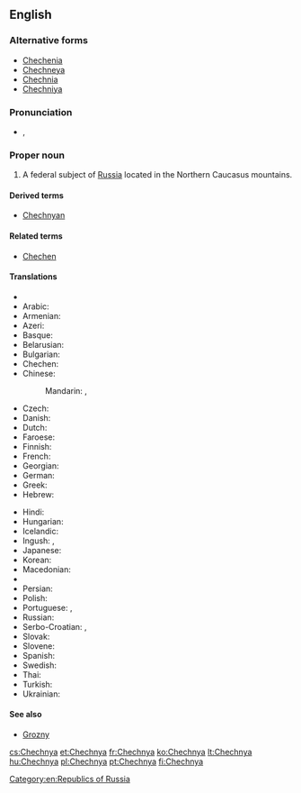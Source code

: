 ==English==
{{wikipedia}}

===Alternative forms===
* [[Chechenia]]
* [[Chechneya]]
* [[Chechnia]]
* [[Chechniya]]

===Pronunciation===
* {{a|UK}} {{IPA|/ˈtʃɛtʃ.ni.ə/|/ˈtʃɛtʃ.ɲi.ə/}}, {{X-SAMPA|/"tSEtS.ni.@/|/"tSEtS.Ji.@/}}

===Proper noun===
{{en-proper noun}}

# A federal subject of [[Russia]] located in the Northern Caucasus mountains.

====Derived terms====
* [[Chechnyan]]

====Related terms====
* [[Chechen]]

====Translations====
{{trans-top|federal subject of Russia}}
* {{trreq|Abkhaz}}
* Arabic: {{t-|ar|الشيشان|m|tr=al-shiishān}}
* Armenian: {{t-|hy|Չեչնիա|tr=Čečnia}}
* Azeri: {{t-|az|Çeçenistan}}
* Basque: {{t-|eu|Txetxenia}}
* Belarusian: {{t-|be|Чачня|f|tr=Čačnjá}}
* Bulgarian: {{t-|bg|Чечения|f|tr=Čečénija}}
* Chechen: {{tø|ce|Нохчийчоь|tr=Noxçiyçö}}
* Chinese:
*: Mandarin: {{t|cmn|車臣|sc=Hani}}, {{t|cmn|车臣|tr=Chēchén|sc=Hani}}
* Czech: {{t-|cs|Čečensko|n}}
* Danish: {{t-|da|Tjetjenien}}
* Dutch: {{t-|nl|Tsjetsjenië}}
* Faroese: {{t-|fo|Kekenia|n}}
* Finnish: {{t+|fi|Tšetšenia}}
* French: {{t+|fr|Tchétchénie|f}}
* Georgian: {{t-|ka|ჩეჩნეთი|tr=čečnet'i|sc=Geor}}
* German: {{t+|de|Tschetschenien}}
* Greek: {{t-|el|Τσετσενία|f|tr=Tsetsenía|sc=Grek}}
* Hebrew: {{t-|he|צ'צ'ניה}}
{{trans-mid}}
* Hindi: {{t-|hi|चेचन्या|tr=cecan'yā}}
* Hungarian: {{t+|hu|Csecsenföld}}
* Icelandic: {{t-|is|Téténía|f}}
* Ingush: {{tø|inh|Нохчийче|tr=Noxçiyçe}}, {{tø|inh|Нохчий Мохк|tr=Noxçiy Moxk}}
* Japanese: {{t-|ja|チェチェン|tr=Chechen}}
* Korean: {{t-|ko|체첸|tr=Chechen|sc=Hang}}
* Macedonian: {{t-|mk|Чеченија|f|tr=Čečénija}}
* {{trreq|Ossetian}}
* Persian: {{t-|fa|چچنستان}}
* Polish: {{t+|pl|Czeczenia|f}}
* Portuguese: {{t+|pt|Chechénia|f}}, {{t+|pt|Chechênia|f}}
* Russian: {{t+|ru|Чечня|f|tr=Čečnjá}}
* Serbo-Croatian: {{t-|sh|Чеченија|f|sc=Cyrl}},  {{t-|sh|Čečenija|f}}
* Slovak: {{t-|sk|Čečensko|n}}
* Slovene: {{t-|sl|Čečenija|f}}
* Spanish: {{t+|es|Chechenia|f}}
* Swedish: {{t+|sv|Tjetjenien|c}}
* Thai: {{t-|th|เชชเนีย}}
* Turkish: {{t-|tr|Çeçenya}}
* Ukrainian: {{t-|uk|Чечня|f|tr=Čečnjá}}
{{trans-bottom}}

====See also====
* [[Grozny]]

[[Category:en:Republics of Russia]]

[[cs:Chechnya]]
[[et:Chechnya]]
[[fr:Chechnya]]
[[ko:Chechnya]]
[[lt:Chechnya]]
[[hu:Chechnya]]
[[pl:Chechnya]]
[[pt:Chechnya]]
[[fi:Chechnya]]